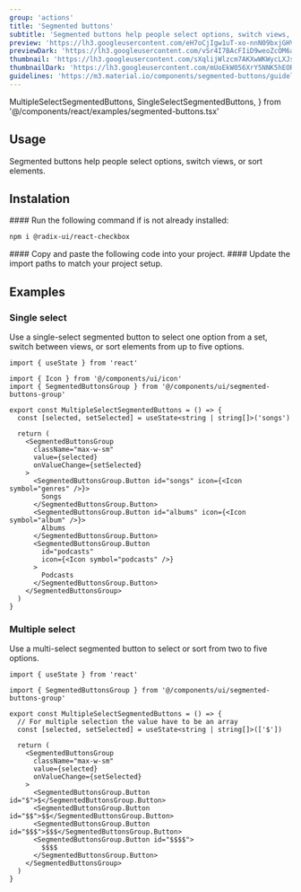 ```yaml
---
group: 'actions'
title: 'Segmented buttons'
subtitle: 'Segmented buttons help people select options, switch views, or sort elements'
preview: 'https://lh3.googleusercontent.com/eH7oCjIgw1uT-xo-nnN09bxjGHVyN2hIOWka0iIk-q1eRrKMoPhFZqOXho9WkqohxeDQtq1b_lDJR2zt4B7hXIf1zkSRYkxmx9N0pZpXISluy1JwG4A=s0'
previewDark: 'https://lh3.googleusercontent.com/vSr4I7BAcFIiD9weoZcOM6auxwyTP8gKpF8NFln0e09tEc6o982lBn3Ece0z7AIHjYWmAEdUpGtyaykJolL6VUUOnsJBvaTdEsA78qMO_3yjH6MgOg=s0'
thumbnail: 'https://lh3.googleusercontent.com/sXqlijWlzcm7AKXwWKWycLXJsyB-haPUBUuFOCCRM7DI8wIsdlh9KCBsT_4dyE7rdTZzQpWO2cJWpzMgdFaNiA15Xga6_LqLzbv7yl_MnC3SQ1WBcA=w2400'
thumbnailDark: 'https://lh3.googleusercontent.com/mUoEkW056XrY5NNK5hEORIJbSGT7nvNchN6JAeLtKV96hJYuYk0cz4jq7Y4wkziQo9BbMfSU-K7GQVpJerioWFli-_N9VKZnmurr88N0bVlz90JLLzY=w2400'
guidelines: 'https://m3.material.io/components/segmented-buttons/guidelines'
---
```


  MultipleSelectSegmentedButtons,
  SingleSelectSegmentedButtons,
} from '@/components/react/examples/segmented-buttons.tsx'

## Usage

Segmented buttons help people select options, switch views, or sort elements.

## Instalation

<Steps>

<Step>
#### Run the following command if is not already installed:

```bash
npm i @radix-ui/react-checkbox
```

</Step>

<Step>
  #### Copy and paste the following code into your project.
  <ComponentSource name="segmented-buttons-group" />
</Step>

<Step>
#### Update the import paths to match your project setup.

</Step>

</Steps>

## Examples

### Single select

Use a single-select segmented button to select one option from a set, switch between views, or sort elements from up to five options.

<ComponentContainer>
<SingleSelectSegmentedButtons client:visible slot='preview'/>

```tsx
import { useState } from 'react'

import { Icon } from '@/components/ui/icon'
import { SegmentedButtonsGroup } from '@/components/ui/segmented-buttons-group'

export const MultipleSelectSegmentedButtons = () => {
  const [selected, setSelected] = useState<string | string[]>('songs')

  return (
    <SegmentedButtonsGroup
      className="max-w-sm"
      value={selected}
      onValueChange={setSelected}
    >
      <SegmentedButtonsGroup.Button id="songs" icon={<Icon symbol="genres" />}>
        Songs
      </SegmentedButtonsGroup.Button>
      <SegmentedButtonsGroup.Button id="albums" icon={<Icon symbol="album" />}>
        Albums
      </SegmentedButtonsGroup.Button>
      <SegmentedButtonsGroup.Button
        id="podcasts"
        icon={<Icon symbol="podcasts" />}
      >
        Podcasts
      </SegmentedButtonsGroup.Button>
    </SegmentedButtonsGroup>
  )
}
```

</ComponentContainer>

### Multiple select

Use a multi-select segmented button to select or sort from two to five options.

<ComponentContainer>
<MultipleSelectSegmentedButtons client:visible slot='preview'/>

```tsx
import { useState } from 'react'

import { SegmentedButtonsGroup } from '@/components/ui/segmented-buttons-group'

export const MultipleSelectSegmentedButtons = () => {
  // For multiple selection the value have to be an array
  const [selected, setSelected] = useState<string | string[]>(['$'])

  return (
    <SegmentedButtonsGroup
      className="max-w-sm"
      value={selected}
      onValueChange={setSelected}
    >
      <SegmentedButtonsGroup.Button id="$">$</SegmentedButtonsGroup.Button>
      <SegmentedButtonsGroup.Button id="$$">$$</SegmentedButtonsGroup.Button>
      <SegmentedButtonsGroup.Button id="$$$">$$$</SegmentedButtonsGroup.Button>
      <SegmentedButtonsGroup.Button id="$$$$">
        $$$$
      </SegmentedButtonsGroup.Button>
    </SegmentedButtonsGroup>
  )
}
```

</ComponentContainer>

